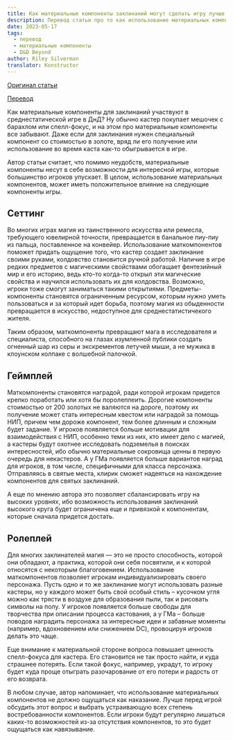 ```yaml
---
title: Как материальные компоненты заклинаний могут сделать игру лучше
description: Перевод статьи про то как использование материальных компонентов заклинаний в D&D может сделать игру лучше.
date: 2023-05-17
tags:
  - перевод
  - материальные компоненты
  - D&D Beyond
author: Riley Silverman
translator: Konstructor
---
```


[Оригинал статьи](https://www.dndbeyond.com/posts/1503-spell-components-how-they-work-and-how-to-mak)

[Перевод](https://rpg-news.ru/2023/06/03/kak-materialnye-komponenty-zaklinanij-mogut-sdelat-igru-luchshe/)

Как материальные компоненты для заклинаний участвуют в среднестатической игре в ДнД? Ну обычно кастер покупает мешочек с барахлом или спелл-фокус, и на этом про материальные компоненты все забывают. Даже если для заклинания нужен специальный компонент со стоимостью в золоте, вряд ли его получение или использование во время каста как-то обыгрывается в игре.

Автор статьи считает, что помимо неудобств, материальные компоненты несут в себе возможности для интересной игры, которые большинство игроков упускает. В целом, использование материальных компонентов, может иметь положительное влияние на следующие компоненты игры.

## Сеттинг

Во многих играх магия из таинственного искусства или ремесла, требующего ювелирной точности, превращается в банальное пиу-пиу из пальца, поставленное на конвейер. Использование маткомпонентов поможет придать ощущение того, что кастер создает заклинание своими руками, колдовство становится ручной работой. Наличие в игре редких предметов с магическими свойствами обогащает фентезийный мир и его историю, ведь кто-то когда-то открыл эти магические свойства и научился использовать их для колдовства. Возможно, игроки тоже смогут заниматься такими открытиями. Предметы-компоненты становятся ограниченным ресурсом, которым нужно уметь пользоваться и за который идет борьба, поэтому магия из обыденности превращается в искусство, недоступное для среднестатистичекого жителя.

Таким образом, маткомпоненты превращают мага в исследователя и специалиста, способного на глазах изумленной публики создать огненный шар из серы и экскрементов летучей мыши, а не мужика в клоунском колпаке с волшебной палочкой.

## Геймплей

Маткомпоненты становятся наградой, ради которой игрокам придется крепко поработать или хотя бы поролеплеить. Дорогие компоненты стоимостью от 200 золотых не валяются на дороге, поэтому их получение может стать интересным квестом или наградой за помощь НИП, причем чем дороже компонент, тем более длинным и сложным будет задание. У игроков появляется больше мотивации для взаимодействия с НИП, особенно теми из них, кто имеет дело с магией, а кастеры будут охотнее исследовать подземелья в поисках интересностей, ибо обычно материальные сокровища ценны в первую очередь для некастеров. А у ГМа появляется больше вариантов наград для игроков, в том числе, специфичными для класса персонажа. Отправляясь в святые места, клирик сможет надеяться на нахождение компонентов для святых заклинаний.

А еще по мнению автора это позволяет сбалансировать игру на высоких уровнях, ибо возможность использования заклинаний высокого круга будет ограничена еще и привязкой к компонентам, которые сначала придется достать.

## Ролеплей

Для многих заклинателей магия — это не просто способность, которой они обладают, а практика, которой они себя посвятили, и к которой относятся с некоторым благоговением. Использование маткомпонентов позволяет игрокам индивидуализировать своего персонажа. Пусть одно и то же заклинание могут использовать разные кастеры, но у каждого может быть свой особый стиль – кусочком угля можно как трясти в воздухе для образования пыли, так и рисовать символы на полу. У игроков появляется больше свободы для творчества при описании процесса кастования, а у ГМа – больше поводов наградить персонажа за интересные идеи и забавные моменты (например, вдохновением или снижением DC), провоцируя игроков делать это чаще.

Еще внимание к материальной стороне вопроса повышает ценность спелл-фокуса для кастера. Его становится не так просто найти, и куда страшнее потерять. Если такой фокус, например, украдут, то игроку будет куда проще отыграть разочарование от его потери и радость от его возврата.

В любом случае, автор напоминает, что использование материальных компонентов не должно ощущаться как наказание. Лучше перед игрой обсудить этот вопрос и выбрать устраивающую всех степень востребованности компонентов. Если игроки будут регулярно лишаться каких-то возможностей из-за отсутствия компонентов, то это будет ощущаться как навязывание.
